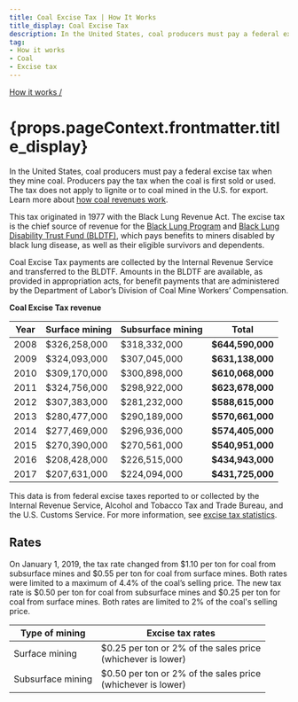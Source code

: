 ```yaml
---
title: Coal Excise Tax | How It Works
title_display: Coal Excise Tax
description: In the United States, coal producers must pay a federal excise tax when they mine coal. Producers pay the tax when the coal is first sold or used. The tax originated in 1977 with the Black Lung Revenue Act.
tag:
- How it works
- Coal
- Excise tax
---
```


[How it works /](/how-it-works/)

<h1>{props.pageContext.frontmatter.title_display}</h1>

In the United States, coal producers must pay a federal excise tax when they mine coal. Producers pay the tax when the coal is first sold or used. The tax does not apply to lignite or to coal mined in the U.S. for export. Learn more about [how coal revenues work](/how-it-works/coal/).

This tax originated in 1977 with the Black Lung Revenue Act. The excise tax is the chief source of revenue for the [Black Lung Program](https://www.dol.gov/owcp/dcmwc/) and [Black Lung Disability Trust Fund (BLDTF)](https://www.dol.gov/sites/dolgov/files/general/budget/2020/CBJ-2020-V2-08.pdf), which pays benefits to miners disabled by black lung disease, as well as their eligible survivors and dependents.

Coal Excise Tax payments are collected by the Internal Revenue Service and transferred to the BLDTF. Amounts in the BLDTF are available, as provided in appropriation acts, for benefit payments that are administered by the Department of Labor’s Division of Coal Mine Workers’ Compensation.

**Coal Excise Tax revenue**

<table class="article_table article_table-numbers">
  <thead>
    <tr>
      <th>Year</th>
      <th>Surface mining</th>
      <th>Subsurface mining</th>
      <th>Total</th>
    </tr>
  </thead>
  <tbody>
    <tr>
      <td>2008</td>
      <td>$326,258,000</td>
      <td>$318,332,000</td>
      <td><strong>$644,590,000</strong></td>
    </tr>
    <tr>
      <td>2009</td>
      <td>$324,093,000</td>
      <td>$307,045,000</td>
      <td><strong>$631,138,000</strong></td>
    </tr>
    <tr>
      <td>2010</td>
      <td>$309,170,000</td>
      <td>$300,898,000</td>
      <td><strong>$610,068,000</strong></td>
    </tr>
    <tr>
      <td>2011</td>
      <td>$324,756,000</td>
      <td>$298,922,000</td>
      <td><strong>$623,678,000</strong></td>
    </tr>
    <tr>
      <td>2012</td>
      <td>$307,383,000</td>
      <td>$281,232,000</td>
      <td><strong>$588,615,000</strong></td>
    </tr>
    <tr>
      <td>2013</td>
      <td>$280,477,000</td>
      <td>$290,189,000</td>
      <td><strong>$570,661,000</strong></td>
    </tr>
    <tr>
      <td>2014</td>
      <td>$277,469,000</td>
      <td>$296,936,000</td>
      <td><strong>$574,405,000</strong></td>
    </tr>
    <tr>
      <td>2015</td>
      <td>$270,390,000</td>
      <td>$270,561,000</td>
      <td><strong>$540,951,000</strong></td>
    </tr>
    <tr>
      <td>2016</td>
      <td>$208,428,000</td>
      <td>$226,515,000</td>
      <td><strong>$434,943,000</strong></td>
    </tr>
    <tr>
      <td>2017</td>
      <td>$207,631,000</td>
      <td>$224,094,000</td>
      <td><strong>$431,725,000</strong></td>
    </tr>
  </tbody>
</table>

This data is from federal excise taxes reported to or collected by the Internal Revenue Service, Alcohol and Tobacco Tax and Trade Bureau, and the U.S. Customs Service. For more information, see [excise tax statistics](https://www.irs.gov/statistics/soi-tax-stats-historical-table-20).

## Rates

On January 1, 2019, the tax rate changed from $1.10 per ton for coal from subsurface mines and $0.55 per ton for coal from surface mines. Both rates were limited to a maximum of 4.4% of the coal’s selling price. The new tax rate is $0.50 per ton for coal from subsurface mines and $0.25 per ton for coal from surface mines. Both rates are limited to 2% of the coal's selling price.

<table class="article_table">
  <thead>
    <tr>
      <th>Type of mining</th>
      <th>Excise tax rates</th>
    </tr>
  </thead>
  <tbody>
    <tr>
      <td>Surface mining</td>
      <td>
          $0.25 per ton or 2% of the sales price<br />
          (whichever is lower)
      </td>
    </tr>
    <tr>
      <td>Subsurface mining</td>
      <td>
          $0.50 per ton or 2% of the sales price<br />
          (whichever is lower)
      </td>
    </tr>
  </tbody>
</table>
